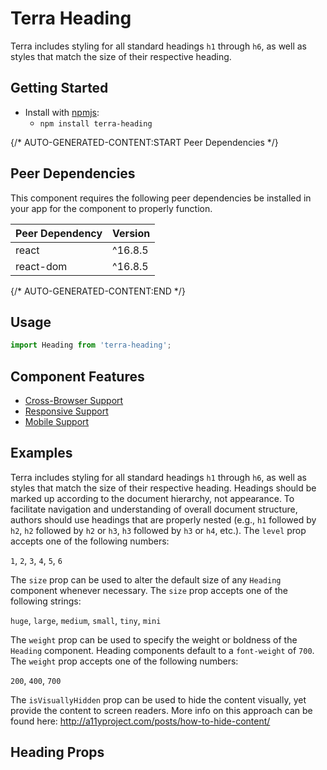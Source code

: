 


<Badge />

# Terra Heading

Terra includes styling for all standard headings `h1` through `h6`, as well as styles that match the size of their respective heading.

## Getting Started

- Install with [npmjs](https://www.npmjs.com):
  - `npm install terra-heading`

{/* AUTO-GENERATED-CONTENT:START Peer Dependencies  */}
## Peer Dependencies

This component requires the following peer dependencies be installed in your app for the component to properly function.

| Peer Dependency | Version |
|-|-|
| react | ^16.8.5 |
| react-dom | ^16.8.5 |

{/* AUTO-GENERATED-CONTENT:END */}

## Usage

```jsx
import Heading from 'terra-heading';
```

## Component Features
* [Cross-Browser Support](https://engineering.cerner.com/terra-ui/about/terra-ui/component-standards#cross-browser-support)
* [Responsive Support](https://engineering.cerner.com/terra-ui/about/terra-ui/component-standards#responsive-support)
* [Mobile Support](https://engineering.cerner.com/terra-ui/about/terra-ui/component-standards#mobile-support)

## Examples
Terra includes styling for all standard headings `h1` through `h6`, as well as styles that match the size of their respective heading. Headings should be
marked up according to the document hierarchy, not appearance. To facilitate navigation and understanding of overall document structure, authors should use
headings that are properly nested (e.g., `h1` followed by `h2`, `h2` followed by `h2` or `h3`, `h3` followed by `h3` or `h4`, etc.). The `level` prop accepts
one of the following numbers:

`1`, `2`, `3`, `4`, `5`, `6`
<HeadingLevels />

The `size` prop can be used to alter the default size of any `Heading` component whenever necessary. The `size` prop accepts one of the following strings:

`huge`, `large`, `medium`, `small`, `tiny`, `mini`
<HeadingSizes />
<HeadingColors description="By passing in a className, authors can manually set the text color of any '<Heading />' component."/>

The `weight` prop can be used to specify the weight or boldness of the `Heading` component. Heading components default to a `font-weight` of `700`. The `weight` prop accepts one of the following numbers:

`200`, `400`, `700`
<HeadingWeights />

The `isVisuallyHidden` prop can be used to hide the content visually, yet provide the content to screen readers.
More info on this approach can be found here: <Link to="http://a11yproject.com/posts/how-to-hide-content/">http://a11yproject.com/posts/how-to-hide-content/</Link>
<HeadingVisuallyHidden />
<HeadingVariations description="You can mix and match props on the '<Heading />' component to create various heading styles."/>

## Heading Props
<HeadingPropsTable />
